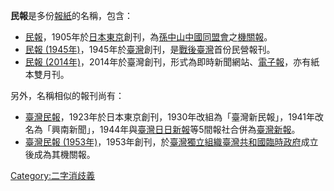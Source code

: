 '''民報'''是多份[[報紙|報紙]]的名稱，包含：

* [[民報|民報]]，1905年於[[日本|日本]][[東京|東京]]創刊，為[[孫中山|孫中山]][[中國同盟會|中國同盟會]]之[[機關報|機關報]]。
* [[民報_(1945年)|民報 (1945年)]]，1945年於[[臺灣|臺灣]]創刊，是[[臺灣戰後時期|戰後臺灣]]首份民營報刊。
* [[民報_(2014年)|民報 (2014年)]]，2014年於臺灣創刊，形式為即時新聞網站、[[電子報|電子報]]，亦有紙本雙月刊。

另外，名稱相似的報刊尚有：
* [[臺灣民報|臺灣民報]]，1923年於日本東京創刊，1930年改組為「臺灣新民報」，1941年改名為「興南新聞」，1944年與[[臺灣日日新報|臺灣日日新報]]等5間報社合併為[[臺灣新報|臺灣新報]]。
* [[臺灣民報_(1953年)|臺灣民報 (1953年)]]，1953年創刊，於[[臺灣獨立運動|臺灣獨立組織]][[台灣共和國臨時政府|臺灣共和國臨時政府]]成立後成為其機關報。

[[Category:二字消歧義|Category:二字消歧義]]
{{disambig}}